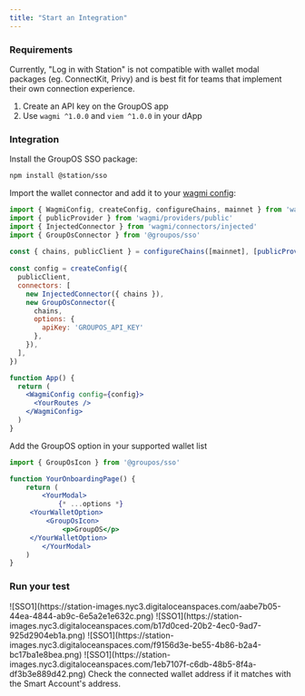 ```yaml
---
title: "Start an Integration"
---
```


### Requirements

<Info>
Currently, "Log in with Station" is not compatible with wallet modal packages (eg. ConnectKit, Privy) and is best fit for teams that implement their own connection experience.

</Info>

1. Create an API key on the GroupOS app
2. Use `wagmi ^1.0.0` and `viem ^1.0.0` in your dApp

### Integration

Install the GroupOS SSO package:

```bash
npm install @station/sso
```

Import the wallet connector and add it to your [wagmi config](https://wagmi.sh/react/WagmiConfig#configuration):

```jsx
import { WagmiConfig, createConfig, configureChains, mainnet } from 'wagmi'
import { publicProvider } from 'wagmi/providers/public'
import { InjectedConnector } from 'wagmi/connectors/injected'
import { GroupOsConnector } from '@groupos/sso'
 
const { chains, publicClient } = configureChains([mainnet], [publicProvider()])
 
const config = createConfig({
  publicClient,
  connectors: [
    new InjectedConnector({ chains }),
    new GroupOsConnector({
      chains,
      options: {
        apiKey: 'GROUPOS_API_KEY'
      },
    }),
  ],
})

function App() {
  return (
    <WagmiConfig config={config}>
      <YourRoutes />
    </WagmiConfig>
  )
}
```

Add the GroupOS option in your supported wallet list

```jsx
import { GroupOsIcon } from '@groupos/sso'

function YourOnboardingPage() {
	return (
		<YourModal>
			{* ...options *}
     <YourWalletOption>
	     <GroupOsIcon>
			 <p>GroupOS</p>
     </YourWalletOption>
		</YourModal>
	)
}
```

### Run your test

<AccordionGroup>
    <Accordion title="Open your application's connection experience and click the `Station` wallet option">
        ![SSO1](https://station-images.nyc3.digitaloceanspaces.com/aabe7b05-44ea-4844-ab9c-6e5a2e1e632c.png)
    </Accordion>
    <Accordion title="Authenticate with social platform">
        ![SSO1](https://station-images.nyc3.digitaloceanspaces.com/b17d0ced-20b2-4ec0-9ad7-925d2904eb1a.png)
        ![SSO1](https://station-images.nyc3.digitaloceanspaces.com/f9156d3e-be55-4b86-b2a4-bc17ba1e8bea.png)
    </Accordion>
    <Accordion title="Select an Account or create a new one">
        ![SSO1](https://station-images.nyc3.digitaloceanspaces.com/1eb7107f-c6db-48b5-8f4a-df3b3e889d42.png)
    </Accordion>
    <Accordion title="Station SSO tab closes and your selected Account is connected to your application">
        Check the connected wallet address if it matches with the Smart Account's address.
    </Accordion>
</AccordionGroup>
